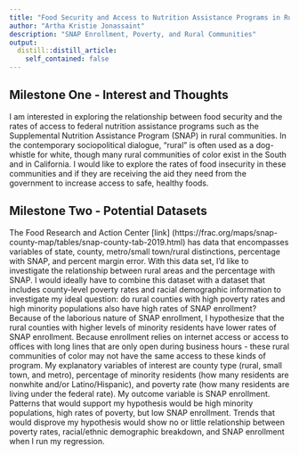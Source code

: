 ```yaml
---
title: "Food Security and Access to Nutrition Assistance Programs in Rural Communities " 
author: "Artha Kristie Jonassaint"
description: "SNAP Enrollment, Poverty, and Rural Communities" 
output:
  distill::distill_article:
    self_contained: false
---
```




## Milestone One - Interest and Thoughts

I am interested in exploring the relationship between food security and the rates of access to federal nutrition assistance programs such as the Supplemental Nutrition Assistance Program (SNAP) in rural communities. In the contemporary sociopolitical dialogue, "rural" is often used as a dog-whistle for white, though many rural communities of color exist in the South and in California. I would like to explore the rates of food insecurity in these communities and if they are receiving the aid they need from the government to increase access to safe, healthy foods. 

## Milestone Two - Potential Datasets

The Food Research and Action Center [link] (https://frac.org/maps/snap-county-map/tables/snap-county-tab-2019.html) has data that encompasses variables of state, county, metro/small town/rural distinctions, percentage with SNAP, and percent margin error. With this data set, I'd like to investigate the relationship between rural areas and the percentage with SNAP. I would ideally have to combine this dataset with a dataset that includes county-level poverty rates and racial demographic information to investigate my ideal question: do rural counties with high poverty rates and high minority populations also have high rates of SNAP enrollment? Because of the laborious nature of SNAP enrollment, I hypothesize that the rural counties with higher levels of minority residents have lower rates of SNAP enrollment. Because enrollment relies on internet access or access to offices with long lines that are only open during business hours - these rural communities of color may not have the same access to these kinds of program. My explanatory variables of interest are county type (rural, small town, and metro), percentage of minority residents (how many residents are nonwhite and/or Latino/Hispanic), and poverty rate (how many residents are living under the federal rate). My outcome variable is SNAP enrollment. Patterns that would support my hypothesis would be high minority populations, high rates of poverty, but low SNAP enrollment. Trends that would disprove my hypothesis would show no or little relationship between poverty rates, racial/ethnic demographic breakdown, and SNAP enrollment when I run my regression. 


